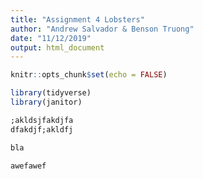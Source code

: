 ```yaml
---
title: "Assignment 4 Lobsters"
author: "Andrew Salvador & Benson Truong"
date: "11/12/2019"
output: html_document
---
```


```r
knitr::opts_chunk$set(echo = FALSE)
```


```r
library(tidyverse)
library(janitor)
```

```r
;akldsjfakdjfa
dfakdjf;akldfj

```




```r
bla
```










```r
awefawef
```

